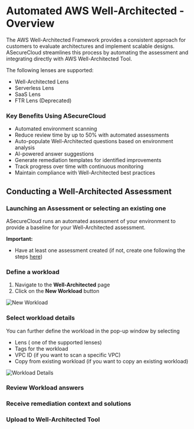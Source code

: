 # Automated AWS Well-Architected - Overview


The AWS Well-Architected Framework provides a consistent approach for customers to evaluate architectures and implement scalable designs. 
ASecureCloud streamlines this process by automating the assessment and integrating directly with AWS Well-Architected Tool.

The following lenses are supported:

- Well-Architected Lens
- Serverless Lens
- SaaS Lens
- FTR Lens (Deprecated)

### Key Benefits Using ASecureCloud

- Automated environment scanning
- Reduce review time by up to 50% with automated assessments
- Auto-populate Well-Architected questions based on environment analysis
- AI-powered answer suggestions
- Generate remediation templates for identified improvements
- Track progress over time with continuous monitoring
- Maintain compliance with Well-Architected best practices


## Conducting a Well-Architected Assessment

### Launching an Assessment or selecting an existing one

ASecureCloud runs an automated assessment of your environment to provide a baseline for your Well-Architected assessment.

**Important:** 
- Have at least one assessment created (if not, create one following the steps [here]())

### Define a workload

1. Navigate to the **Well-Architected** page
2. Click on the **New Workload** button

![New Workload](/images/NewWorkload.png)

### Select workload details

You can further define the workload in the pop-up window by selecting

- Lens ( one of the supported lenses)
- Tags for the workload
- VPC ID (if you want to scan a specific VPC)
- Copy from existing workload (if you want to copy an existing workload)

![Workload Details](/images/workload-details.png)

### Review Workload answers


### Receive remediation context and solutions

### Upload to Well-Architected Tool
 
 